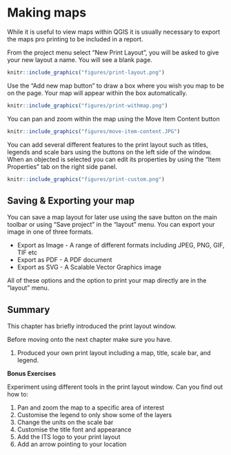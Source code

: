 # Making maps

While it is useful to view maps within QGIS it is usually necessary to export the maps pro printing to be included in a report.

From the project menu select "New Print Layout", you will be asked to give your new layout a name. You will see a blank page.

```r
knitr::include_graphics("figures/print-layout.png")
```

Use the "Add new map button" to draw a box where you wish you map to be on the page. Your map will appear within the box automatically.


```r
knitr::include_graphics("figures/print-withmap.png")
```

You can pan and zoom within the map using the Move Item Content button

```r
knitr::include_graphics("figures/move-item-content.JPG")
```

You can add several different features to the print layout such as titles, legends and scale bars using the buttons on the left side of the window. When an objected is selected you can edit its properties by using the "Item Properties" tab on the right side panel. 

```r
knitr::include_graphics("figures/print-custom.png")
```

## Saving & Exporting your map

You can save a map layout for later use using the save button on the main toolbar or using "Save project" in the "layout" menu. You can export your image in one of three formats.

* Export as Image - A range of different formats including JPEG, PNG, GIF, TIF etc
* Export as PDF - A PDF document
* Export as SVG - A Scalable Vector Graphics image

All of these options and the option to print your map directly are in the "layout" menu.

## Summary

This chapter has briefly introduced the print layout window.

Before moving onto the next chapter make sure you have.

1. Produced your own print layout including a map, title, scale bar, and legend.

**Bonus Exercises**

Experiment using different tools in the print layout window. Can you find out how to:

1. Pan and zoom the map to a specific area of interest
1. Customise the legend to only show some of the layers
1. Change the units on the scale bar
1. Customise the title font and appearance
1. Add the ITS logo to your print layout
1. Add an arrow pointing to your location




